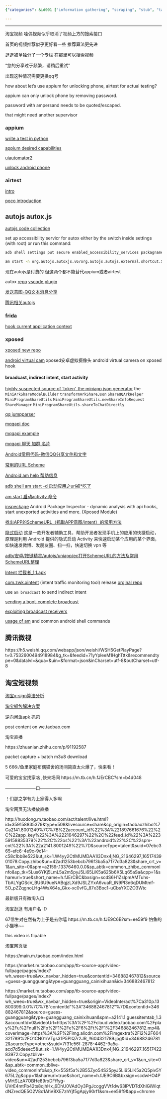 ```yaml
---
{"categories": &id001 ["information gathering", "scraping", "stub", "taobao", "video"], "category": "Open-source Android Automation", "date": "2022-05-05 09:19:10", "description": "Auto.js is an open-source Android automation tool that allows for quick feature launches in apps like Tencent Weishi and Taobao short videos using Scheme URLs and Intent interception, providing a more streamlined alternative to professional testing tools like Appium or AirTest.", "tags": *id001, "title": "ui automation and indirect intent interception (share to)"}

---
```


------

淘宝视频 哇偶视频似乎取消了视频上方的搜索接口

首页的视频推荐似乎更好看一些 推荐算法更先进

逛逛被单独分了一个专栏 在那里可以搜索视频

"您的分享过于频繁，请稍后重试"

出现这种情况需要更换qq号

how about let's use appium for unlocking phone, airtest for actual testing?

appium can only unlock phone by removing password.

password with ampersand needs to be quoted/escaped.

that might need another supervisor

### appium

[write a test in python](https://appium.github.io/appium/docs/en/2.0/quickstart/test-py/)

[appium desired capabilities](http://appium.io/docs/en/writing-running-appium/caps/index.html#uiautomator2)

[uiautomator2](https://github.com/appium/appium-uiautomator2-driver)

[unlock android phone](https://github.com/appium/appium-android-driver/blob/master/docs/UNLOCK.md)

### airtest

[intro](https://airtest.doc.io.netease.com/en/tutorial/1_quick_start_guide/)

[poco introduction](https://airtest.doc.io.netease.com/en/tutorial/3_Poco_introduction/)

## autojs autox.js

[autojs code collection](https://blog.csdn.net/snailuncle2/article/details/115278704)

set up accessibility servicr for autox either by the switch inside settings (with root) or run this command:
```bash
adb shell settings put secure enabled_accessibility_services packagname/servicename

```
```bash
am start -n org.autojs.autoxjs.v6/org.autojs.autojs.external.shortcut.ShortcutActivity -a android.intent.action.MAIN -e path "/storage/emulated/0/脚本/show_toast.js"

```

现在autojs是付费的 但这两个都不能替代appium或者airtest

autox [repo](https://github.com/kkevsekk1/AutoX/tree/84a1f59135433f40747d18ac0805f1b4682bd032) [vscode plugin](https://github.com/kkevsekk1/Auto.js-VSCode-Extension)

[发送意图-QQ文本消息分享](https://github.com/feifadaima/https-github.com-hyb1996-NoRootScriptDroid/blob/eb4fff77db555ba391aeb39c61d3334f33be38d7/app/src/main/assets/sample/%E5%BA%94%E7%94%A8/%E5%8F%91%E9%80%81%E6%84%8F%E5%9B%BE-QQ%E6%96%87%E6%9C%AC%E6%B6%88%E6%81%AF%E5%88%86%E4%BA%AB.js)

[腾讯相关autojs](https://github.com/zmjjcghome/myAutoX/commit/f98c239ac3051fbd2a87d5913cf42125b9380af6#diff-905b728531cb73538660fa67cdc67dcc170d2e7cc9e7b73ba9b23eb3162aed53)

### frida

[hook current application context](https://github.com/frida/frida-java-bridge/issues/67)

### xposed

[xposed new repo](https://github.com/orgs/Xposed-Modules-Repo/repositories)

[android virtual cam](https://github.com/w2016561536/android_virtual_cam) xposed安卓虚拟摄像头 android virtual camera on xposed hook

#### broadcast, indirect intent, start activity

[highly suspected source of 'token', the miniapp json generator](https://github.com/tsuzcx/qq_apk/blob/dfa4bbb676ea1d1dc583317281980df86420ecb4/com.tencent.mobileqq/classes.jar/com/tencent/mobileqq/mini/share/MiniProgramOpenSdkUtil.java) the `MiniArkShareModelBuilder` `transformArkShareJson` `ShareQQArkHelper` `MiniProgramShareUtils` `MiniProgramShareUtils.newShareInfoRequest` `ShareManager` `MiniProgramShareUtils.shareToChatDirectly`

[qq jumpparser](https://github.com/waterwitness/qooq/blob/e723920ac555e99d5325b1d4024552383713c28d/classes2/com/tencent/mobileqq/utils/JumpParser.java)

[mqqapi doc](https://open.mobile.qq.com/api/mqq/index)

[mqqapi example](https://github.com/Kingcool759/Mydemo/blob/193b3807bcd309f28e45f03351f4d396e0ff726d/app/src/main/java/com/example/mydemo/blog/Case57.java)

[mqqapi 聊天 加群 名片](https://github.com/testacount1/HL4A/blob/fc2bd4289321fec27462aac2ac918d6b91646fe7/%E5%AE%89%E5%8D%93/src/main/java/%E6%94%BE%E8%AF%BE%E5%90%8E%E4%B9%90%E5%9B%AD%E9%83%A8/%E5%AE%89%E5%8D%93/%E5%B7%A5%E5%85%B7/%E9%93%BE%E6%8E%A5%E5%B7%A5%E5%85%B7.java)

[Android常用代码-微信QQ分享文件和文字](https://github.com/zhouzhuo810/BlogBackup/blob/98542d8f153012d38c0dff1d905a777f364566a7/source/_posts/Android%E5%B8%B8%E7%94%A8%E4%BB%A3%E7%A0%81-%E5%BE%AE%E4%BF%A1QQ%E5%88%86%E4%BA%AB%E6%96%87%E4%BB%B6%E5%92%8C%E6%96%87%E5%AD%97.md)

[常用的URL Scheme](https://www.jianshu.com/p/85aeae988443)

[Android am help 帮助信息](http://www.atmcu.com/277.html)

[adb shell am start -d 启动应用之uri被*吃了](https://blog.csdn.net/jack123lian/article/details/78796250)

[am start 启动activity 命令](https://www.jianshu.com/p/ab4bb360df36)

[inspeckage](https://github.com/ac-pm/Inspeckage) Android Package Inspector - dynamic analysis with api hooks, start unexported activities and more. (Xposed Module)

[找出APP的SchemeURL（抓取APP意图/intent）的常用方法](https://segmentfault.com/a/1190000040065334)

[隐式启动](https://www.coolapk.com/apk/xyz.hanks.launchactivity)  这是一款开发者辅助工具，帮助开发者发现手机上的应用的快捷启动，原理是利用 Android 提供的隐式启动 Activity 来快速启动某个应用的某个界面，如快速发微博、发朋友圈、扫一扫，快速切换 vpn 等

[adb/安卓/按键精灵/autojs/uniapp/ec打开SchemeURL的方法及常用SchemeURL整理](https://segmentfault.com/a/1190000040065447)

[Intent 拦截者_1.1.apk](https://474b.com/file/18365508-385607560)

[com.zwk.xintent](https://github.com/Xposed-Modules-Repo/com.zwk.xintent/releases) (intent traffic monitoring tool) release [orginal repo](https://github.com/2Y2s1mple/xintent)

use `am broadcast` to send indirect intent

[sending a boot-complete broadcast](https://riptutorial.com/android/example/18033/generating-a--boot-complete--broadcast)

[exploiting broadcast receivers](https://resources.infosecinstitute.com/topic/android-hacking-security-part-3-exploiting-broadcast-receivers/)

[usage of am](https://blog.csdn.net/yelangjueqi/article/details/43231425) and common android shell commands

## 腾讯微视

https://h5.weishi.qq.com/webapp/json/weishi/WSH5GetPlayPage?t=0.7532600494918984&g_tk=&feedid=71yYpleeM1HghTttk&recommendtype=0&datalvl=&qua=&uin=&format=json&inCharset=utf-8&outCharset=utf-8

## 淘宝短视频

[淘宝x-sign算法分析](https://blog.csdn.net/tiandaochouqin_W/article/details/118225639?spm=1001.2101.3001.6650.1&utm_medium=distribute.wap_relevant.none-task-blog-2~default~BlogCommendFromBaidu~Rate-1-118225639-blog-115668447.wap_blog_relevant_default&depth_1-utm_source=distribute.wap_relevant.none-task-blog-2~default~BlogCommendFromBaidu~Rate-1-118225639-blog-115668447.wap_blog_relevant_default)

[淘宝抓包解决方案](https://blog.csdn.net/junges/article/details/103036012?spm=1001.2101.3001.6650.4&utm_medium=distribute.wap_relevant.none-task-blog-2~default~BlogCommendFromBaidu~Rate-4-103036012-blog-115668447.wap_blog_relevant_default&depth_1-utm_source=distribute.wap_relevant.none-task-blog-2~default~BlogCommendFromBaidu~Rate-4-103036012-blog-115668447.wap_blog_relevant_default)

[逆向闲鱼apk 抓包](https://www.52pojie.cn/forum.php?mod=viewthread&tid=1582470)

post content on we.taobao.com

淘宝直播

https://zhuanlan.zhihu.com/p/91192587

packet capture + batch m3u8 download

5 666:/鱼里家庭布偶猫舍的场间简直太火爆了，快来看！

可爱的宝宝找家咯 ,快来场间  https://m.tb.cn/h.fJErCBC?sm=b4d048

———————口———————

！们那之学有为上家得人多啊

淘宝网页无法播放直播

http://huodong.m.taobao.com/act/talent/live.html?id=359158835379&type=508&livesource=share&cp_origin=taobaozhibo%7Ca2141.8001249%7C%7B%22account_id%22%3A%221897661676%22%2C%22app_key%22%3A%2221646297%22%2C%22feed_id%22%3A%22359158835379%22%2C%22os%22%3A%22android%22%2C%22spm-cnt%22%3A%22a2141.8001249%22%7D&sourceType=talent&suid=07ebc365-efc6-4e9c-9c14-c58c1bb8e522&ut_sk=1.W4yy2CtIMUMDAA1l3Dnx4jNG_21646297_1651743901078.Copy.zhibo&un=42ad1253bebcb796f3ba5a7177d3a823&share_crt_v=1&un_site=0&spm=a2159r.13376460.0.0&sp_abtk=common_zhibo_commonInfo&sp_tk=5Lus6YKj5LmL5a2m5pyJ5Li65LiK5a625b6X5Lq65aSa&cpp=1&shareurl=true&short_name=h.fJErCBC&bxsign=scdS6H1ZsIpmAMTuhs-TbALYgOScV_BU6U9ueNABqjzLXd9JSLZYxA6vuaR_tN9PI3n6qDUMtmf-5O_pZZqgnoLHg4WsX64s_Gkx--xc0vfG_87x3Boc1-uCbsYXCZO3Wtc

最新版只有微淘入口

淘宝逛逛 有用户名 ID

67信生对在然有为上子是去你嘻 https://m.tb.cn/h.fJE9C6B?sm=ee59f9  怕鱼的小猫咪~~

this video is flipable

淘宝网页版

https://main.m.taobao.com/index.html

https://market.m.taobao.com/app/tb-source-app/video-fullpage/pages/index?wh_weex=true&wx_navbar_hidden=true&contentId=346882467812&source=guess-guangguang&type=guangguang_cainixihuan&id=346882467812

https://market.m.taobao.com/app/tb-source-app/video-fullpage/pages/index?wh_weex=true&wx_navbar_hidden=true&origin=VideoInteract%7Ca310p.13800399.0.0%7C%7B"contentId"%3A"346882467812"%7D&contentId=346882467812&source=guess-guangguang&type=guangguang_cainixihuan&spm=a2141.1.guessitemtab_1.3&accountId=0&videoUrl=https%3A%2F%2Fcloud.video.taobao.com%2Fplay%2Fu%2Fnull%2Fp%2F1%2Fe%2F6%2Ft%2F1%2F346882467812.mp4&coverImage=https%3A%2F%2Fimg.alicdn.com%2Fimgextra%2Fi2%2F604321789%2FO1CN01rVTgs31P5PIQ7r2JR_!!604321789.jpg&id=346882467812&sourceType=other&suid=7f31e56f-2878-4462-9a5a-acd7d5deeec5&ut_sk=1.W4yy2CtIMUMDAA1l3Dnx4jNG_21646297_1651742283972.Copy.tblive-video&un=42ad1253bebcb796f3ba5a7177d3a823&share_crt_v=1&un_site=0&sp_abtk=common_tblive-video_commonInfo&sp_tk=55Sf5a%2B55Zyo54S25pyJ5Li65LiK5a2Q5piv5Y675L2g&cpp=1&shareurl=true&short_name=h.fJE9C6B&bxsign=scdwHO4PyMrtSLzA7OBHe89rxDFffyg-UVrE4mtFb42ts8qjhHx_6DhU0VAdOy3PgJcoggVVt1dw63IPVDTdXhIGiWlqtdNZredQE5O2V8o1AhV8XE7zhYjf5gApjy90rf1&sm=ee59f9&app=chrome

